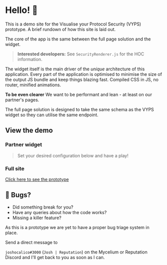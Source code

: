 
# Hello! 👋

This is a demo site for the Visualise your Protocol Security (VYPS) prototype.
A brief rundown of how this site is laid out.

The core of the app is the same between the full page solution and the widget.

> **Interested developers:** See `SecurityRenderer.js` for the HOC information.

The widget itself is the main driver of the _unique_ architecture of this application.
Every part of the application is optimised to minimise the size of the output JS bundle and keep things blazing fast.
Compiled CSS in JS, no router, minified animations.

**To be even clearer** 
We want to be performant and lean - at least on our partner's pages.

The full page solution is designed to take the same schema as the VYPS widget so they can utilise the same endpoint.

## View the demo

### Partner widget
> Set your desired configuration below and have a play!

<SecurityWidgetConfigurator />

### Full site
[Click here to see the prototype](/)

## 🚧 Bugs?
- Did something break for you? 
- Have any queries about how the code works?
- Missing a killer feature?

As this is a prototype we are yet to have a proper bug triage system in place.

Send a direct message to

`joshocalico#3000` (`Josh | Reputation`) on the Mycelium or Reputation Discord and I'll get back to you as soon as I can.